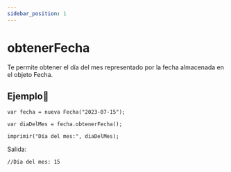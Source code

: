```yaml
---
sidebar_position: 1
---
```



# obtenerFecha

Te permite obtener el día del mes representado por la fecha almacenada en el objeto Fecha.

## Ejemplo📝

```dummy
var fecha = nueva Fecha("2023-07-15");

var diaDelMes = fecha.obtenerFecha();

imprimir("Día del mes:", diaDelMes);
```
Salida:

```dummy
//Día del mes: 15
```